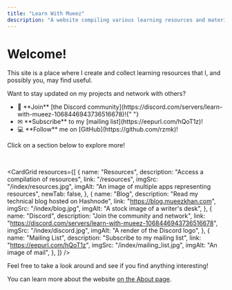 ```yaml
---
title: "Learn With Mueez"
description: "A website compiling various learning resources and materials, focusing on tech and education. View resources, notes, join the Discord community, and more!"
---
```



# Welcome!

This site is a place where I create and collect learning resources that I, and possibly you, may find useful.

<Callout type="info" emoji="ℹ">
  Want to stay updated on my projects and network with others?
  <ul>
    <li>
      💬 **Join** [the Discord
      community](https://discord.com/servers/learn-with-mueez-1068446943736516678)!{" "}
    </li>
    <li> ✉ **Subscribe** to my [mailing list](https://eepurl.com/hQoT1z)! </li>
    <li> 💻 **Follow** me on [GitHub](https://github.com/rzmk)! </li>
  </ul>
</Callout>

Click on a section below to explore more!

<br />


<CardGrid
  resources={[
    {
      name: "Resources",
      description: "Access a compilation of resources",
      link: "/resources",
      imgSrc: "/index/resources.jpg",
      imgAlt: "An image of multiple apps representing resources",
      newTab: false,
    },
    {
      name: "Blog",
      description: "Read my technical blog hosted on Hashnode",
      link: "https://blog.mueezkhan.com",
      imgSrc: "/index/blog.jpg",
      imgAlt: "A stock image of a writer's desk",
    },
    {
      name: "Discord",
      description: "Join the community and network",
      link: "https://discord.com/servers/learn-with-mueez-1068446943736516678",
      imgSrc: "/index/discord.jpg",
      imgAlt: "A render of the Discord logo",
    },
    {
      name: "Mailing List",
      description: "Subscribe to my mailing list",
      link: "https://eepurl.com/hQoT1z",
      imgSrc: "/index/mailing_list.jpg",
      imgAlt: "An image of mail",
    },
  ]}
/>

Feel free to take a look around and see if you find anything interesting!

You can learn more about the website [on the About page](/about).
